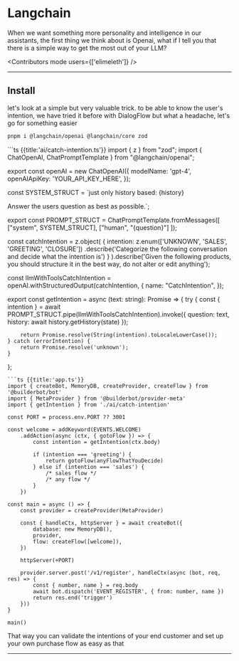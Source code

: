 
# Langchain

When we want something more personality and intelligence in our assistants, the first thing we think about is Openai, what if I tell you that there is a simple way to get the most out of your LLM?

<Contributors mode users={['elimeleth']} />

---

## Install


let's look at a simple but very valuable trick. to be able to know the user's intention, we have tried it before with DialogFlow but what a headache, let's go for something easier

```bash
pnpm i @langchain/openai @langchain/core zod
```

<CodeGroup>
```ts {{title:'ai/catch-intention.ts'}}
import { z } from "zod";
import { ChatOpenAI, ChatPromptTemplate } from "@langchain/openai";

export const openAI = new ChatOpenAI({
    modelName: 'gpt-4',
    openAIApiKey: 'YOUR_API_KEY_HERE',
});

const SYSTEM_STRUCT = `just only history based: 
{history}

Answer the users question as best as possible.`;

export const PROMPT_STRUCT = ChatPromptTemplate.fromMessages([
    ["system", SYSTEM_STRUCT],
    ["human", "{question}"]
]);

const catchIntention = z.object(
    {
        intention: z.enum(['UNKNOWN', 'SALES', 'GREETING', 'CLOSURE'])
            .describe('Categorize the following conversation and decide what the intention is')
    }
).describe('Given the following products, you should structure it in the best way, do not alter or edit anything');

const llmWithToolsCatchIntention = openAI.withStructuredOutput(catchIntention, {
    name: "CatchIntention",
});

export const getIntention = async (text: string): Promise<string> => {
    try {
        const { intention } = await PROMPT_STRUCT.pipe(llmWithToolsCatchIntention).invoke({
            question: text,
            history: await history.getHistory(state)
        });

        return Promise.resolve(String(intention).toLocaleLowerCase());
    } catch (errorIntention) {
        return Promise.resolve('unknown');
    }
};
```
```ts {{title:'app.ts'}}
import { createBot, MemoryDB, createProvider, createFlow } from '@builderbot/bot'
import { MetaProvider } from '@builderbot/provider-meta'
import { getIntention } from './ai/catch-intention'

const PORT = process.env.PORT ?? 3001

const welcome = addKeyword(EVENTS.WELCOME)
    .addAction(async (ctx, { gotoFlow }) => {
        const intention = getIntention(ctx.body)

        if (intention === 'greeting') {
            return gotoFlow(anyFlowThatYouDecide)
        } else if (intention === 'sales') {
            /* sales flow */
            /* any flow */
        }
    })

const main = async () => {
    const provider = createProvider(MetaProvider)

    const { handleCtx, httpServer } = await createBot({
        database: new MemoryDB(),
        provider,
        flow: createFlow([welcome]),
    })

    httpServer(+PORT)

    provider.server.post('/v1/register', handleCtx(async (bot, req, res) => {
        const { number, name } = req.body
        await bot.dispatch('EVENT_REGISTER', { from: number, name })
        return res.end('trigger')
    }))
}

main()
```
</CodeGroup>

That way you can validate the intentions of your end customer and set up your own purchase flow as easy as that


---

<Guides />

<Resources />
